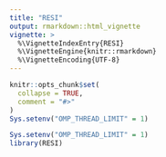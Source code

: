 ---
title: "RESI"
output: rmarkdown::html_vignette
vignette: >
  %\VignetteIndexEntry{RESI}
  %\VignetteEngine{knitr::rmarkdown}
  %\VignetteEncoding{UTF-8}
---

```{r, include = FALSE}
knitr::opts_chunk$set(
  collapse = TRUE,
  comment = "#>"
)
Sys.setenv("OMP_THREAD_LIMIT" = 1)
```

```{r setup}
Sys.setenv("OMP_THREAD_LIMIT" = 1)
library(RESI)
```
